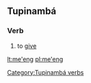 ==Tupinambá==
===Verb===
{{head|tpn|verbs}}
# to [[give]]

[[Category:Tupinambá verbs]]

[[lt:me'eng]]
[[pl:me'eng]]